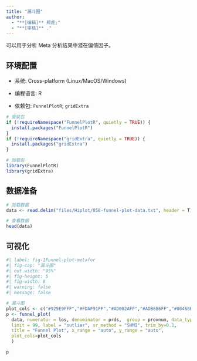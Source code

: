 ```yaml
---
title: "漏斗图"
author:
  - "**[编辑]** 郑虎;"
  - "**[审核]** ."
---
```


可以用于分析 Meta 分析结果中潜在偏倚因子。

## 环境配置

-   系统: Cross-platform (Linux/MacOS/Windows)

-   编程语言: R

-   依赖包: `FunnelPlotR`; `gridExtra`

```r
# 安装包
if (!requireNamespace("FunnelPlotR", quietly = TRUE)) {
  install.packages("FunnelPlotR")
}
if (!requireNamespace("gridExtra", quietly = TRUE)) {
  install.packages("gridExtra")
}

# 加载包
library(FunnelPlotR)
library(gridExtra)
```

## 数据准备

```r
# 加载数据
data <- read.delim("files/Hiplot/058-funnel-plot-data.txt", header = T)

# 查看数据
head(data)
```

## 可视化

```r
#| label: fig-1Funnel-plot-metafor
#| fig-cap: "漏斗图"
#| out.width: "95%"
#| fig-height: 5
#| fig-width: 8
#| warning: false
#| message: false

# 漏斗图
plot_cols <- c("#925E9FFF","#FDAF91FF","#AD002AFF","#ADB6B6FF","#00468BFF","#ED0000FF","#42B540FF","#0099B4FF")
p <- funnel_plot(
  data, numerator = los, denominator = prds,  group = provnum, data_type = "SR",
  limit = 99, label = "outlier", sr_method = "SHMI", trim_by=0.1, 
  title = "Funnel Plot", x_range = "auto", y_range = "auto",
  plot_cols=plot_cols
  )

p
```

